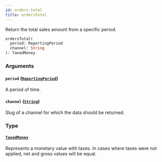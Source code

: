 ```yaml
---
id: orders-total
title: ordersTotal
---
```


Return the total sales amount from a specific period.

```graphql
ordersTotal(
  period: ReportingPeriod
  channel: String
): TaxedMoney

```

### Arguments

#### `period` ([`ReportingPeriod`](/docs/developer/api-reference/enums/reporting-period))

A period of time.

#### `channel` ([`String`](/docs/developer/api-reference/scalars/string))

Slug of a channel for which the data should be returned.

### Type

#### [`TaxedMoney`](/docs/developer/api-reference/objects/taxed-money)

Represents a monetary value with taxes. In cases where taxes were not applied, net and gross values will be equal.
